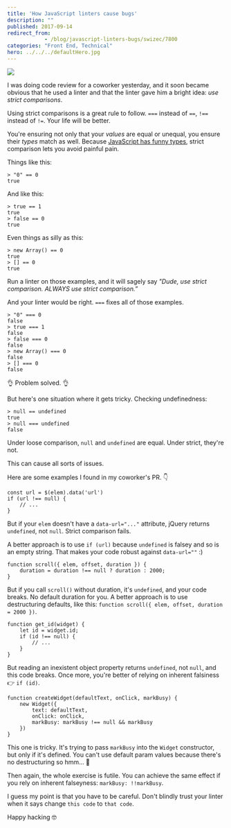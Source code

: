 ```yaml
---
title: 'How JavaScript linters cause bugs'
description: ""
published: 2017-09-14
redirect_from: 
            - /blog/javascript-linters-bugs/swizec/7800
categories: "Front End, Technical"
hero: ../../../defaultHero.jpg
---
```

![](./img/blog-wp-content-uploads-2017-09-DJoDVIiVYAAOcPs.jpg-large.jpg)



I was doing code review for a coworker yesterday, and it soon became obvious that he used a linter and that the linter gave him a bright idea: _use strict comparisons_.



Using strict comparisons is a great rule to follow. `===` instead of `==`, `!==` instead of `!=`. Your life will be better.



You&#x27;re ensuring not only that your _values_ are equal or unequal, you ensure their _types_ match as well. Because [JavaScript has funny types](https://www.destroyallsoftware.com/talks/wat), strict comparison lets you avoid painful pain.



Things like this:



```
> "0" == 0
true
```



And like this:



```
> true == 1
true
> false == 0
true
```



Even things as silly as this:



```
> new Array() == 0
true
> [] == 0
true
```



Run a linter on those examples, and it will sagely say _&quot;Dude, use strict comparison. ALWAYS use strict comparison.”_



And your linter would be right. `===` fixes all of those examples.



```
> "0" === 0
false
> true === 1
false
> false === 0
false
> new Array() === 0
false
> [] === 0
false
```



👌 Problem solved. 👌



But here&#x27;s one situation where it gets tricky. Checking undefinedness:



```
> null == undefined
true
> null === undefined
false
```



Under loose comparison, `null` and `undefined` are equal. Under strict, they&#x27;re not.



This can cause all sorts of issues.



Here are some examples I found in my coworker&#x27;s PR. 👇



```
const url = $(elem).data('url')
if (url !== null) {
    // ...
}
```



But if your `elem` doesn&#x27;t have a `data-url="..."` attribute, jQuery returns `undefined`, not `null`. Strict comparison fails.



A better approach is to use `if (url)` because `undefined` is falsey and so is an empty string. That makes your code robust against `data-url=""` :)



```
function scroll({ elem, offset, duration }) {
    duration = duration !== null ? duration : 2000;
}
```



But if you call `scroll()` without duration, it&#x27;s `undefined`, and your code breaks. No default duration for you. A better approach is to use destructuring defaults, like this: `function scroll({ elem, offset, duration = 2000 })`.



```
function get_id(widget) {
    let id = widget.id;
    if (id !== null) {
        // ...
    }
}
```



But reading an inexistent object property returns `undefined`, not `null`, and this code breaks. Once more, you&#x27;re better of relying on inherent falsiness 👉 `if (id)`.



```
function createWidget(defaultText, onClick, markBusy) {
    new Widget({
        text: defaultText,
        onClick: onClick,
        markBusy: markBusy !== null && markBusy
    })
}
```



This one is tricky. It&#x27;s trying to pass `markBusy` into the `Widget` constructor, but only if it&#x27;s defined. You can&#x27;t use default param values because there&#x27;s no destructuring so hmm… 🤔



Then again, the whole exercise is futile. You can achieve the same effect if you rely on inherent falseyness: `markBusy: !!markBusy`.



I guess my point is that you have to be careful. Don&#x27;t blindly trust your linter when it says change `this code` to `that code`.



Happy hacking 🤓